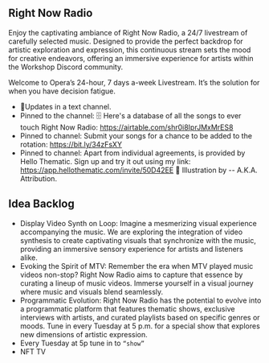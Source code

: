 
## Right Now Radio
Enjoy the captivating ambiance of Right Now Radio, a 24/7 livestream of carefully selected music. Designed to provide the perfect backdrop for artistic exploration and expression, this continuous stream sets the mood for creative endeavors, offering an immersive experience for artists within the Workshop Discord community.

Welcome to Opera’s 24-hour, 7 days a-week Livestream. It’s the solution for when you have decision fatigue.
- 📌Updates in a text channel.  
- Pinned to the channel: 🗄 Here's a database of all the songs to ever touch Right Now Radio: https://airtable.com/shr0i8IprJMxMrES8
- Pinned to channel: Submit your songs for a chance to be added to the rotation: https://bit.ly/34zFsXY
- Pinned to channel: Apart from individual agreements, is provided by Hello Thematic. Sign up and try it out using my link: https://app.hellothematic.com/invite/50D42EE
🎨 Illustration by -- A.K.A. Attribution.

## Idea Backlog
- Display Video Synth on Loop: Imagine a mesmerizing visual experience accompanying the music. We are exploring the integration of video synthesis to create captivating visuals that synchronize with the music, providing an immersive sensory experience for artists and listeners alike.
- Evoking the Spirit of MTV: Remember the era when MTV played music videos non-stop? Right Now Radio aims to capture that essence by curating a lineup of music videos. Immerse yourself in a visual journey where music and visuals blend seamlessly.
- Programmatic Evolution: Right Now Radio has the potential to evolve into a programmatic platform that features thematic shows, exclusive interviews with artists, and curated playlists based on specific genres or moods. Tune in every Tuesday at 5 p.m. for a special show that explores new dimensions of artistic expression.
- Every Tuesday at 5p tune in to `“show”`
- NFT TV
